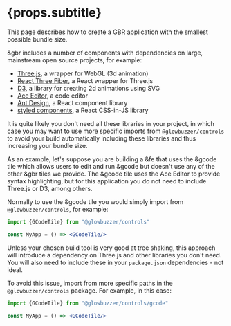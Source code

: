 
# {props.subtitle}

This page describes how to create a GBR application with the smallest possible bundle size.

&gbr includes a number of components with dependencies on large, mainstream open source projects, for example:

- [Three.js](https://threejs.org/), a wrapper for WebGL (3d animation)
- [React Three Fiber](https://github.com/pmndrs/react-three-fiber), a React wrapper for Three.js
- [D3](https://d3js.org), a library for creating 2d animations using SVG
- [Ace Editor](https://ace.c9.io), a code editor
- [Ant Design](https://ant.design), a React component library
- [styled components](https://styled-components.com), a React CSS-in-JS library

It is quite likely you don't need all these libraries in your project, in which case you may want to use
more specific imports from `@glowbuzzer/controls` to avoid your build automatically including these libraries and
thus increasing your bundle size.

As an example, let's suppose you are building a &fe that uses the &gcode tile which allows users to edit and
run &gcode but doesn't use any of the other &gbr tiles we provide. The &gcode tile uses the Ace Editor to provide syntax highlighting,
but for this application you do not need to include Three.js or D3, among others.

Normally to use the &gcode tile you would simply import from `@glowbuzzer/controls`, for example:

```jsx
import {GCodeTile} from "@glowbuzzer/controls"

const MyApp = () => <GCodeTile/>
```

Unless your chosen build tool is very good at tree shaking, this approach will introduce a dependency on Three.js and other libraries
you don't need. You will also need to include these in your `package.json` dependencies - not ideal.

To avoid this issue, import from more specific paths in the `@glowbuzzer/controls` package. For example, in this case:

```jsx
import {GCodeTile} from "@glowbuzzer/controls/gcode"

const MyApp = () => <GCodeTile/>
```
